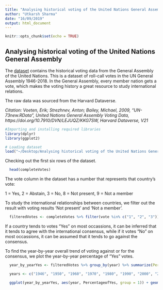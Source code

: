 ```yaml
---
title: "Analysing historical voting of the United Nations General Assembly"
author: "Utkarsh Sharma"
date: "16/09/2019"
output: html_document
---
```


```r
knitr::opts_chunk$set(echo = TRUE)
```

## Analysing historical voting of the United Nations General Assembly

The [dataset](https://dataverse.harvard.edu/api/access/datafile/:persistentId?persistentId=doi:10.7910/DVN/LEJUQZ/KKG7SW) contains the historical voting data from the General Assembly of the United Nations. This is a dataset of roll-call votes in the UN General Assembly 1946-2018. In the General Assembly, every member nation gets a vote, which makes the voting history a great resource to study international relations.

The raw data was sourced from the Harvard Dataverse. 

*Citation: Voeten, Erik; Strezhnev, Anton; Bailey, Michael, 2009, "UN-73new.RData", United Nations General Assembly Voting Data, https://doi.org/10.7910/DVN/LEJUQZ/KKG7SW, Harvard Dataverse, V21*

```r
#Importing and installing required libraries
library(dplyr)
library(ggplot2)

# Loading dataset
load("~/Desktop/Analysing historical voting of the United Nations General Assembly/Dataset/UN-73new.RData")
```

Checking out the first six rows of the dataset.
```r
  head(completeVotes)
```

The vote column in the dataset has a number that represents that country's vote:

1 = Yes, 2 = Abstain, 3 = No, 8 = Not present, 9 = Not a member

To study the international relationships between countries, we filter out the result with voting results 'Not present' and 'Not a member'.

```r
  filteredVotes <- completeVotes %>% filter(vote %in% c("1", "2", "3"))
```

If a country tends to votes "Yes" on most occassions, it can be inferred that it tends to agree with the international consensus, while if it votes "No" on most occassions, it can be assumed that it tends to go against the consensus. 

To find the year-by-year overall trend of voting against or for the consensus, we plot the year-by-year percentage of "Yes" votes.

```r
  year_by_yearYes <- filteredVotes %>% group_by(year) %>% summarize(PercentageofYes = mean(vote == 1) * 100)

  years <- c("1946", "1950", "1960", "1970", "1980", "1990", "2000", "2010", "2018")

  ggplot(year_by_yearYes, aes(year, PercentageofYes, group = 1)) + geom_line() + xlim(years)
```

